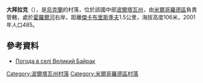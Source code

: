 {{coord|50|2|39|N|33|51|9|E|scale:100000_region:UA|display=title}}

'''大拜拉克'''（{{lang-uk|Великий Байрак}}），是[[烏克蘭|烏克蘭]]的村落，位於該國中部[[波爾塔瓦州|波爾塔瓦州]]，由[[米爾哥羅德區|米爾哥羅德區]]負責管轄，處於[[霍羅爾河|霍羅爾河]]右岸，距離[[傑卡布里斯季夫|傑卡布里斯季夫]]1.5公里，海拔高度106米，2001年人口485。

==參考資料==
* [http://weather.in.ua/ua/poltavskaja/2865 Погода в селі Великий Байрак]{{Wayback|url=http://weather.in.ua/ua/poltavskaja/2865 |date=20111220033927 }}

{{DEFAULTSORT:Великий Байрак}}
[[Category:波爾塔瓦州村落|Category:波爾塔瓦州村落]]
[[Category:米爾哥羅德區村落|Category:米爾哥羅德區村落]]


{{Poltava-geo-stub}}